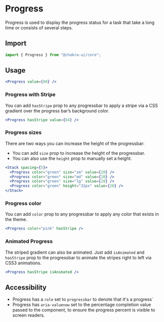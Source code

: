 # Progress

Progress is used to display the progress status for a task that take a long time
or consists of several steps.

## Import

```js
import { Progress } from "@chakra-ui/core";
```

## Usage

```jsx
<Progress value={80} />
```

### Progress with Stripe

You can add `hasStripe` prop to any progressbar to apply a stripe via a CSS
gradient over the progress bar’s background color.

```jsx
<Progress hasStripe value={64} />
```

### Progress sizes

There are two ways you can increase the height of the progressbar:

- You can add `size` prop to increase the height of the progressbar.
- You can also use the `height` prop to manually set a height.

```jsx
<Stack spacing={5}>
  <Progress color="green" size="sm" value={20} />
  <Progress color="green" size="md" value={20} />
  <Progress color="green" size="lg" value={20} />
  <Progress color="green" height="32px" value={20} />
</Stack>
```

### Progress color

You can add `color` prop to any progressbar to apply any color that exists in
the theme.

```jsx
<Progress color="pink" hasStripe />
```

### Animated Progress

The striped gradient can also be animated. Just add `isAnimated` and `hasStripe`
prop to the progressbar to animate the stripes right to left via CSS3
animations.

```jsx
<Progress hasStripe isAnimated />
```

## Accessibility

- Progress has a `role` set to `progressbar` to denote that it's a progress`
- Progress has `aria-valuenow` set to the percentage completion value passed to
  the component, to ensure the progress percent is visible to screen readers.
